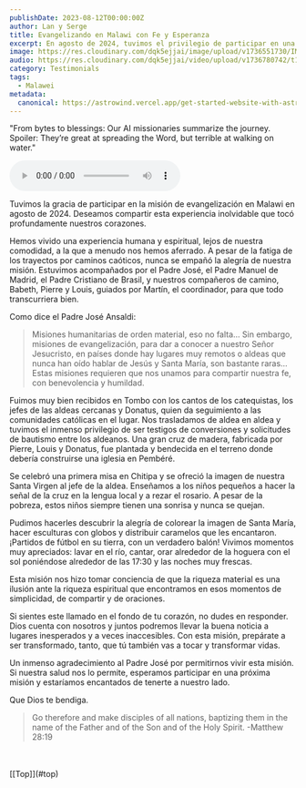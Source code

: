 ```yaml
---
publishDate: 2023-08-12T00:00:00Z
author: Lan y Serge
title: Evangelizando en Malawi con Fe y Esperanza
excerpt: En agosto de 2024, tuvimos el privilegio de participar en una misión de evangelización en Malawi que marcó nuestras vidas para siempre. Vivimos una experiencia única, llena de desafíos y alegrías, donde la pobreza material se transformó en una lección de riqueza espiritual. Desde el calor humano de las aldeas hasta las conversiones y bautismos, cada momento fue un regalo divino. Acompañados por un grupo increíble de misioneros, aprendimos que la verdadera abundancia reside en compartir nuestra fe y amor. ¡Ven y sé parte de esta aventura transformadora!
image: https://res.cloudinary.com/dqk5ejjai/image/upload/v1736551730/IMG_8839_ce2ldr.jpg
audio: https://res.cloudinary.com/dqk5ejjai/video/upload/v1736780742/t1_es_c6hpu7.wav
category: Testimonials
tags:
  - Malawei
metadata:
  canonical: https://astrowind.vercel.app/get-started-website-with-astro-tailwind-css
---
```



  <p class="audio-description">
    "From bytes to blessings: Our AI missionaries summarize the journey. Spoiler: They’re great at spreading the Word, but terrible at walking on water."
  </p>
  <audio controls>
    <source src={frontmatter.audio} type="audio/mpeg" />
    Your browser does not support the audio element.
  </audio>

  
Tuvimos la gracia de participar en la misión de evangelización en Malawi en agosto de 2024. Deseamos compartir esta experiencia inolvidable que tocó profundamente nuestros corazones.

Hemos vivido una experiencia humana y espiritual, lejos de nuestra comodidad, a la que a menudo nos hemos aferrado. A pesar de la fatiga de los trayectos por caminos caóticos, nunca se empañó la alegría de nuestra misión. Estuvimos acompañados por el Padre José, el Padre Manuel de Madrid, el Padre Cristiano de Brasil, y nuestros compañeros de camino, Babeth, Pierre y Louis, guiados por Martín, el coordinador, para que todo transcurriera bien.

Como dice el Padre José Ansaldi:
>Misiones humanitarias de orden material, eso no falta… Sin embargo, misiones de evangelización, para dar a conocer a nuestro Señor Jesucristo, en países donde hay lugares muy remotos o aldeas que nunca han oído hablar de Jesús y Santa María, son bastante raras… Estas misiones requieren que nos unamos para compartir nuestra fe, con benevolencia y humildad.

Fuimos muy bien recibidos en Tombo con los cantos de los catequistas, los jefes de las aldeas cercanas y Donatus, quien da seguimiento a las comunidades católicas en el lugar. Nos trasladamos de aldea en aldea y tuvimos el inmenso privilegio de ser testigos de conversiones y solicitudes de bautismo entre los aldeanos. Una gran cruz de madera, fabricada por Pierre, Louis y Donatus, fue plantada y bendecida en el terreno donde debería construirse una iglesia en Pembéré.

Se celebró una primera misa en Chitipa y se ofreció la imagen de nuestra Santa Virgen al jefe de la aldea. Enseñamos a los niños pequeños a hacer la señal de la cruz en la lengua local y a rezar el rosario. A pesar de la pobreza, estos niños siempre tienen una sonrisa y nunca se quejan.

Pudimos hacerles descubrir la alegría de colorear la imagen de Santa María, hacer esculturas con globos y distribuir caramelos que les encantaron. ¡Partidos de fútbol en su tierra, con un verdadero balón! Vivimos momentos muy apreciados: lavar en el río, cantar, orar alrededor de la hoguera con el sol poniéndose alrededor de las 17:30 y las noches muy frescas.

Esta misión nos hizo tomar conciencia de que la riqueza material es una ilusión ante la riqueza espiritual que encontramos en esos momentos de simplicidad, de compartir y de oraciones.

Si sientes este llamado en el fondo de tu corazón, no dudes en responder. Dios cuenta con nosotros y juntos podremos llevar la buena noticia a lugares inesperados y a veces inaccesibles. Con esta misión, prepárate a ser transformado, tanto, que tú también vas a tocar y transformar vidas.

Un inmenso agradecimiento al Padre José por permitirnos vivir esta misión. Si nuestra salud nos lo permite, esperamos participar en una próxima misión y estaríamos encantados de tenerte a nuestro lado.

Que Dios te bendiga.

> Go therefore and make disciples of all nations, baptizing them in the name of the Father and of the Son and of the Holy Spirit.    -Matthew 28:19
<br/>
<YouTube id="gC_xAm26_mk" />
<br/>
<Hero2
    tagline="¡Tu ayuda vale mucho para nosotros y ellos!<br><br>Dios bendiga tu generosidad<br>"
    actions={[
      { variant: 'primary', 
        text: 'Donacion', 
        href: 'https://donorbox.org/omnesgentesproject',
        icon: 'tabler:heart'},
    ]}
    image={{
      src: 'https://res.cloudinary.com/dqk5ejjai/image/upload/v1736551623/IMG_1380_cpbvd9.jpg',
      alt: 'Donation',
    }}
  />
[[Top]](#top)
